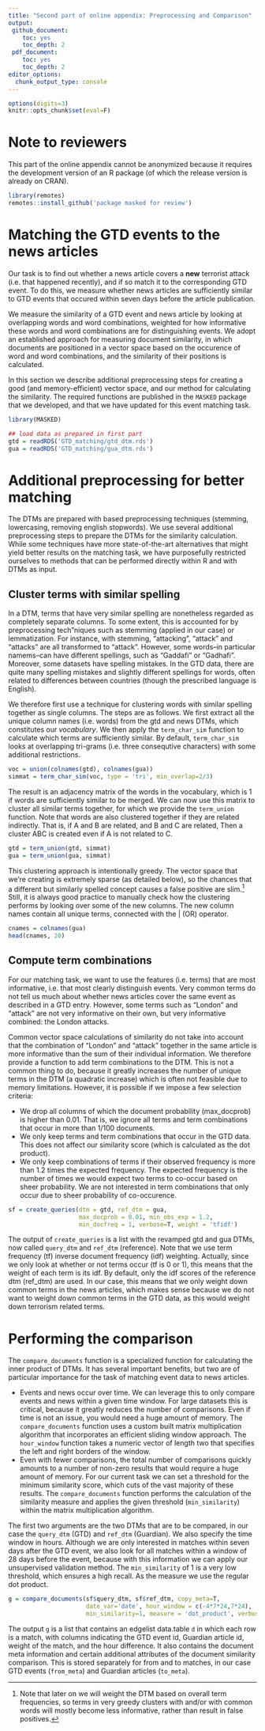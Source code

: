 ```yaml
---
title: "Second part of online appendix: Preprocessing and Comparison"
output: 
 github_document:
    toc: yes
    toc_depth: 2
 pdf_document:
    toc: yes
    toc_depth: 2
editor_options:
  chunk_output_type: console
---
```

  
```r
options(digits=3)
knitr::opts_chunk$set(eval=F)
```

# Note to reviewers

This part of the online appendix cannot be anonymized because it requires the development version of an R package (of which the release version is already on CRAN). 

```r
library(remotes)
remotes::install_github('package masked for review')
```

# Matching the GTD events to the news articles

Our task is to find out whether a news article covers a **new** terrorist attack (i.e. that happened recently), and if so match it to the corresponding GTD event. To do this, we measure whether news articles are sufficiently similar to GTD events that occured within seven days before the article publication. 

We measure the similarity of a GTD event and news article by looking at overlapping words and word combinations, weighted for how informative these words and word combinations are for distinguishing events. We adopt an established approach for measuring document similarity, in which documents are positioned in a vector space based on the occurence of word and word combinations, and the similarity of their positions is calculated. 

In this section we describe additional preprocessing steps for creating a good (and memory-efficient) vector space, and our method for calculating the similarity. The required functions are published in the `MASKED` package that we developed, and that we have updated for this event matching task.

```r
library(MASKED)
```

```r
## load data as prepared in first part
gtd = readRDS('GTD_matching/gtd_dtm.rds')
gua = readRDS('GTD_matching/gua_dtm.rds')
```

# Additional preprocessing for better matching

The DTMs are prepared with based preprocessing techniques (stemming, lowercasing, removing english stopwords).
We use several additional preprocessing steps to prepare the DTMs for the similarity calculation. While some techniques have more state-of-the-art alternatives that might yield better results on the matching task, we have purposefully restricted ourselves to methods that can be performed directly within R and with DTMs as input.  

## Cluster terms with similar spelling

In a DTM, terms that have very similar spelling are nonetheless regarded as completely separate columns. To some extent, this is accounted for by preprocessing tech"niques such as stemming (applied in our case) or lemmatization. For instance, with stemming, "attacking", "attack" and "attacks" are all transformed to "attack". However, some words--in particular namems--can have different spellings, such as "Gaddafi" or "Gadhafi". Moreover, some datasets have spelling mistakes. In the GTD data, there are quite many spelling mistakes and slightly different spellings for words, often related to differences between countries (though the prescribed language is English). 

We therefore first use a technique for clustering words with similar spelling together as single columns. The steps are as follows. We first extract all the unique column names (i.e. words) from the gtd and news DTMs, which constitutes our *vocabulary*. We then apply the `term_char_sim` function to calculate which terms are sufficiently similar. By default, `term_char_sim` looks at overlapping tri-grams (i.e. three consequtive characters) with some additional restrictions.

```r
voc = union(colnames(gtd), colnames(gua))  
simmat = term_char_sim(voc, type = 'tri', min_overlap=2/3)
```

The result is an adjacency matrix of the words in the vocabulary, which is 1 if words are sufficiently similar to be merged. We can now use this matrix to cluster all similar terms together, for which we provide the `term_union` function. Note that words are also clustered together if they are related indirectly. That is, if A and B are related, and B and C are related, Then a cluster ABC is created even if A is not related to C.   

```r
gtd = term_union(gtd, simmat)               
gua = term_union(gua, simmat)               
```

This clustering approach is intentionally greedy. The vector space that we're creating is extremely sparse (as detailed below), so the chances that a different but similarly spelled concept causes a false positive are slim.[^2] Still, it is always good practice to manually check how the clustering performs by looking over some of the new columns. The new column names contain all unique terms, connected with the | (OR) operator.

[^2]: Note that later on we will weight the DTM based on overall term frequencies, so terms in very greedy clusters with and/or with common words will mostly become less informative, rather than result in false positives.  

```r
cnames = colnames(gua)    
head(cnames, 20)    
```

## Compute term combinations

For our matching task, we want to use the features (i.e. terms) that are most informative, i.e. that most clearly distinguish events. Very common terms do not tell us much about whether news articles cover the same event as described in a GTD entry. However, some terms such as "London" and "attack" are not very informative on their own, but very informative combined: the London attacks. 

Common vector space calculations of similarity do not take into account that the combination of "London" and "attack" together in the same article is more informative than the sum of their individual information. We therefore provide a function to add term combinations to the DTM. This is not a common thing to do, because it greatly increases the number of unique terms in the DTM (a quadratic increase) which is often not feasible due to memory limitations. However, it is possible if we impose a few selection criteria:

* We drop all columns of which the document probability (max_docprob) is higher than 0.01. That is, we ignore all terms and term combinations that occur in more than 1/100 documents. 
* We only keep terms and term combinations that occur in the GTD data. This does not affect our similarity score (which is calculated as the dot product).
* We only keep combinations of terms if their observed frequency is more than 1.2 times the expected frequency. The expected frequency is the number of times we would expect two terms to co-occur based on sheer probability. We are not interested in term combinations that only occur due to sheer probability of co-occurence.

```r
sf = create_queries(dtm = gtd, ref_dtm = gua, 
                    max_docprob = 0.01, min_obs_exp = 1.2, 
                    min_docfreq = 1, verbose=T, weight = 'tfidf')
```

The output of `create_queries` is a list with the revamped gtd and gua DTMs, now called `query_dtm` and `ref_dtm` (reference). 
Note that we use term frequency (tf) inverse document frequency (idf) weighting. 
Actually, since we only look at whether or not terms occur (tf is 0 or 1), this means that the weight of each term is its idf. 
By default, only the idf scores of the reference dtm (ref_dtm) are used.
In our case, this means that we only weight down common terms in the news articles, which makes sense because we do not want to weight down common terms in the GTD data, as this would weight down terrorism related terms.

# Performing the comparison

The `compare_documents` function is a specialized function for calculating the inner product of DTMs. It has several important benefits, but two are of particular importance for the task of matching event data to news articles.

* Events and news occur over time. We can leverage this to only compare events and news within a given time window. For large datasets this is critical, because it greatly reduces the number of comparisons. Even if time is not an issue, you would need a huge amount of memory. The `compare_documents` function uses a custom built matrix multiplication algorithm that incorporates an efficient sliding window approach. The `hour_window` function takes a numeric vector of length two that specifies the left and right borders of the window.
* Even with fewer comparisons, the total number of comparisons quickly amounts to a number of non-zero results that would require a huge amount of memory. For our current task we can set a threshold for the minimum similarity score, which cuts of the vast majority of these results. The `compare_documents` function performs the calculation of the similarity measure and applies the given threshold (`min_similarity`) within the matrix multiplication algorithm. 

The first two arguments are the two DTMs that are to be compared, in our case the `query_dtm` (GTD) and `ref_dtm` (Guardian). We also specify the time window in hours. Although we are only interested in matches within seven days after the GTD event, we also look for all matches within a window of 28 days before the event, because with this information we can apply our unsupervised validation method. The `min_similarity` of 1 is a very low threshold, which ensures a high recall. As the measure we use the regular dot product.

```r
g = compare_documents(sf$query_dtm, sf$ref_dtm, copy_meta=T, 
                      date_var='date', hour_window = c(-4*7*24,7*24), 
                      min_similarity=1, measure = 'dot_product', verbose=T)
```

The output `g` is a list that contains an edgelist data.table `d` in which each row is a match, with columns indicating the GTD event id, Guardian article id, weight of the match, and the hour difference. It also contains the document meta information and certain additional attributes of the document similarity comparison. This is stored separately for from and to matches, in our case GTD events (`from_meta`) and Guardian articles (`to_meta`).
